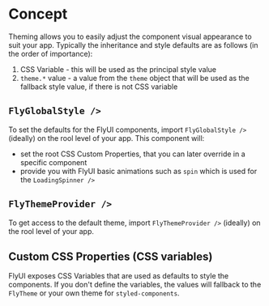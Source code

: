 

<Meta title="Theming/Concept" />

# Concept

Theming allows you to easily adjust the component visual appearance to suit your app.
Typically the inheritance and style defaults are as follows (in the order of importance):

1. CSS Variable - this will be used as the principal style value
2. `theme.*` value - a value from the `theme` object that will be used as the fallback style value, if there is not CSS variable


## `FlyGlobalStyle />`

To set the defaults for the FlyUI components, import `FlyGlobalStyle />` (ideally) on the rool level of your app.
This component will:
- set the root CSS Custom Properties, that you can later override in a specific component
- provide you with FlyUI basic animations such as `spin` which is used for the `LoadingSpinner />`

## `FlyThemeProvider />`

To get access to the default theme, import `FlyThemeProvider />` (ideally) on the rool level of your app.

## Custom CSS Properties (CSS variables)

FlyUI exposes CSS Variables that are used as defaults to style the components. If you don't define the variables, the values will fallback to the `FlyTheme` or your own theme for `styled-components`.
